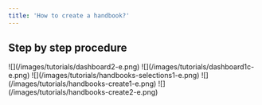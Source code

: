 ```yaml
---
title: 'How to create a handbook?'
---
```


## Step by step procedure

<Steps>
  <Step title="Go to &#x22;Dashboard&#x22;">
    ![](/images/tutorials/dashboard2-e.png)
  </Step>

  <Step title="Click your &#x22;company name&#x22;">
    ![](/images/tutorials/dashboard1c-e.png)
  </Step>

  <Step title="Click &#x22;HR > Handbooks&#x22; from the sidebar.">
    ![](/images/tutorials/handbooks-selections1-e.png)
  </Step>

  <Step title="Click the &#x22;Add&#x22; button.">
    ![](/images/tutorials/handbooks-create1-e.png)
  </Step>

  <Step title="Fill up the fields, then hit &#x22;Save&#x22;.">
    ![](/images/tutorials/handbooks-create2-e.png)
  </Step>
</Steps>